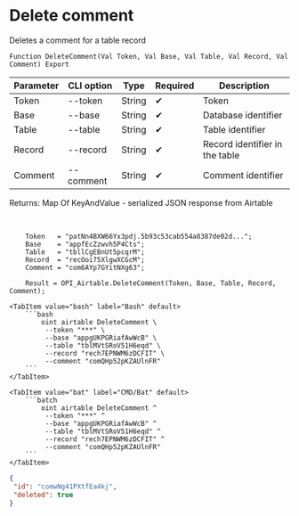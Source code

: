 ﻿---
sidebar_position: 4
---


# Delete comment
 Deletes a comment for a table record



`Function DeleteComment(Val Token, Val Base, Val Table, Val Record, Val Comment) Export`

  | Parameter | CLI option | Type | Required | Description |
  |-|-|-|-|-|
  | Token | --token | String | &#x2714; | Token |
  | Base | --base | String | &#x2714; | Database identifier |
  | Table | --table | String | &#x2714; | Table identifier |
  | Record | --record | String | &#x2714; | Record identifier in the table |
  | Comment | --comment | String | &#x2714; | Comment identifier |

  
  Returns:  Map Of KeyAndValue - serialized JSON response from Airtable

<br/>




```bsl title="1C:Enterprise/OneScript code example"
    Token   = "patNn4BXW66Yx3pdj.5b93c53cab554a8387de02d...";
    Base    = "appfEcZzwvh5P4Cts";
    Table   = "tbllCgEBnUt5pcqrM";
    Record  = "recOoi75XlgwXCGcM";
    Comment = "com6AYp7GYitNXg63";

    Result = OPI_Airtable.DeleteComment(Token, Base, Table, Record, Comment);
```
 

 <Tabs>
  
    <TabItem value="bash" label="Bash" default>
        ```bash
            oint airtable DeleteComment \
             --token "***" \
             --base "appgUKPGRiafAwWcB" \
             --table "tblMVtSRoV51H6eqd" \
             --record "rech7EPNWM6zDCFIT" \
             --comment "comQHp52pKZAUlnFR"
        ```
    </TabItem>
  
    <TabItem value="bat" label="CMD/Bat" default>
        ```batch
            oint airtable DeleteComment ^
             --token "***" ^
             --base "appgUKPGRiafAwWcB" ^
             --table "tblMVtSRoV51H6eqd" ^
             --record "rech7EPNWM6zDCFIT" ^
             --comment "comQHp52pKZAUlnFR"
        ```
    </TabItem>
</Tabs>


```json title="Result"
{
 "id": "comwNg41PXtfEa4kj",
 "deleted": true
}
```
